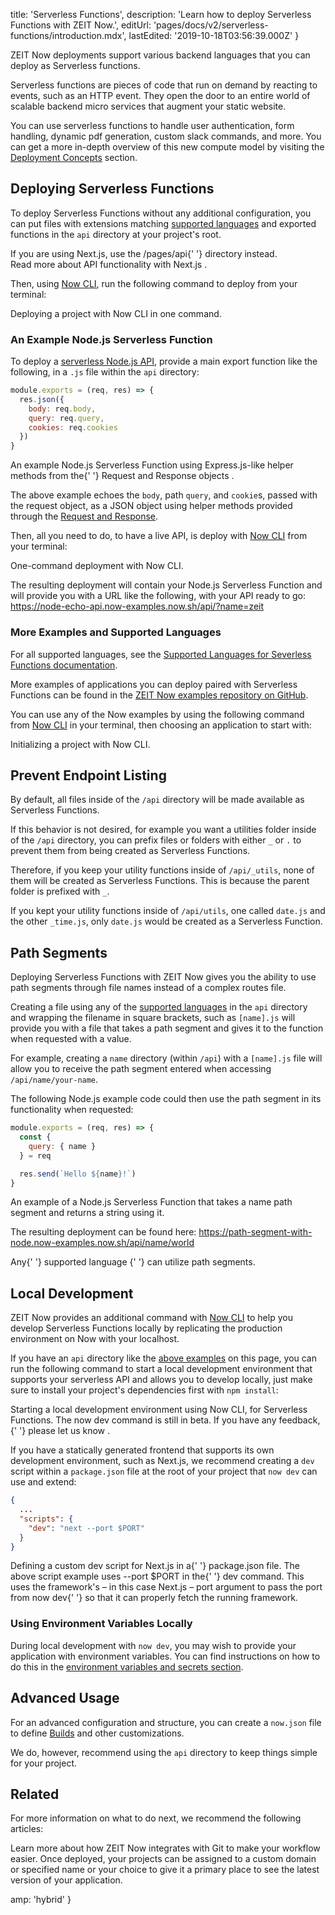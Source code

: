 
  title: 'Serverless Functions',
  description: 'Learn how to deploy Serverless Functions with ZEIT Now.',
  editUrl: 'pages/docs/v2/serverless-functions/introduction.mdx',
  lastEdited: '2019-10-18T03:56:39.000Z'
}

ZEIT Now deployments support various backend languages that you can deploy as Serverless functions.

Serverless functions are pieces of code that run on demand by reacting to events, such as an HTTP event.
They open the door to an entire world of scalable backend micro services that augment your static website.

You can use serverless functions to handle user authentication, form handling, dynamic pdf generation, custom
slack commands, and more. You can get a more in-depth overview of this new compute model by visiting the [Deployment Concepts](https://zeit.co/docs/v2/advanced/concepts/serverless-functions/) section.

## Deploying Serverless Functions

To deploy Serverless Functions without any additional configuration, you can put files with extensions matching [supported languages](/docs/v2/serverless-functions/supported-languages) and exported functions in the `api` directory at your project's root.

<Note>
  If you are using Next.js, use the <InlineCode>/pages/api</InlineCode>{' '}
  directory instead.
  <br />
  <GenericLink href="https://nextjs.org/docs#api-routes">
    Read more about API functionality with Next.js
  </GenericLink>
  .
</Note>

Then, using [Now CLI](/download), run the following command to deploy from your terminal:

<Snippet dark text="now" />
<Caption>Deploying a project with Now CLI in one command.</Caption>

### An Example Node.js Serverless Function

To deploy a [serverless Node.js API](/docs/v2/serverless-functions/supported-languages#node.js), provide a main export function like the following, in a `.js` file within the `api` directory:

```js
module.exports = (req, res) => {
  res.json({
    body: req.body,
    query: req.query,
    cookies: req.cookies
  })
}
```

<Caption>
  An example Node.js Serverless Function using Express.js-like helper methods
  from the{' '}
  <GenericLink href="/docs/v2/serverless-functions/supported-languages#node.js-request-and-response-objects">
    Request and Response objects
  </GenericLink>
  .
</Caption>

The above example echoes the `body`, path `query`, and `cookie`s, passed with the request object, as a JSON object using helper methods provided through the [Request and Response](/docs/v2/serverless-functions/supported-languages/#node.js-request-and-response-objects).

Then, all you need to do, to have a live API, is deploy with [Now CLI](/download) from your terminal:

<Snippet dark text="now" />
<Caption>One-command deployment with <GenericLink href="/download">Now CLI</GenericLink>.</Caption>

The resulting deployment will contain your Node.js Serverless Function and will provide you with a URL like the following, with your API ready to go: <https://node-echo-api.now-examples.now.sh/api/?name=zeit>

### More Examples and Supported Languages

For all supported languages, see the [Supported Languages for Severless Functions documentation](/docs/v2/serverless-functions/supported-languages).

More examples of applications you can deploy paired with Serverless Functions can be found in the [ZEIT Now examples repository on GitHub](https://github.com/zeit/now-examples).

You can use any of the Now examples by using the following command from [Now CLI](/download) in your terminal, then choosing an application to start with:

<Snippet dark text="now init" />
<Caption>Initializing a project with Now CLI.</Caption>

## Prevent Endpoint Listing

By default, all files inside of the `/api` directory will be made available as Serverless Functions.

If this behavior is not desired, for example you want a utilities folder inside of the `/api` directory, you can prefix files or folders with either `_` or `.` to prevent them from being created as Serverless Functions.

Therefore, if you keep your utility functions inside of `/api/_utils`, none of them will be created as Serverless Functions. This is because the parent folder is prefixed with `_`.

If you kept your utility functions inside of `/api/utils`, one called `date.js` and the other `_time.js`, only `date.js` would be created as a Serverless Function.

## Path Segments

Deploying Serverless Functions with ZEIT Now gives you the ability to use path segments through file names instead of a complex routes file.

Creating a file using any of the [supported languages](/docs/v2/serverless-functions/supported-languages) in the `api` directory and wrapping the filename in square brackets, such as `[name].js` will provide you with a file that takes a path segment and gives it to the function when requested with a value.

For example, creating a `name` directory (within `/api`) with a `[name].js` file will allow you to receive the path segment entered when accessing `/api/name/your-name`.

The following Node.js example code could then use the path segment in its functionality when requested:

```js
module.exports = (req, res) => {
  const {
    query: { name }
  } = req

  res.send(`Hello ${name}!`)
}
```

<Caption>
  An example of a Node.js Serverless Function that takes a name path segment and
  returns a string using it.
</Caption>

The resulting deployment can be found here: <https://path-segment-with-node.now-examples.now.sh/api/name/world>

<Note>
  Any{' '}
  <GenericLink href="/docs/v2/serverless-functions/supported-languages">
    supported language
  </GenericLink>{' '}
  can utilize path segments.
</Note>

## Local Development

ZEIT Now provides an additional command with [Now CLI](/download) to help you develop Serverless Functions locally by replicating the production environment on Now with your localhost.

If you have an `api` directory like the [above examples](#deploying-serverless-functions) on this page, you can run the following command to start a local development environment that supports your serverless API and allows you to develop locally, just make sure to install your project's dependencies first with `npm install`:

<Snippet dark text="now dev" />
<Caption>Starting a local development environment using Now CLI, for Serverless Functions.</Caption>

<Note>
  The <InlineCode>now dev</InlineCode> command is still in beta. If you have any
  feedback,{' '}
  <GenericLink href="https://zeit.co/feedback/dev">
    please let us know
  </GenericLink>
  .
</Note>

If you have a statically generated frontend that supports its own development environment, such as Next.js, we recommend creating a `dev` script within a `package.json` file at the root of your project that `now dev` can use and extend:

```json
{
  ...
  "scripts": {
    "dev": "next --port $PORT"
  }
}
```

<Caption>
  Defining a custom <InlineCode>dev</InlineCode> script for Next.js in a{' '}
  <InlineCode>package.json</InlineCode> file.
</Caption>

<Note>
  The above script example uses <InlineCode>--port $PORT</InlineCode> in the{' '}
  <InlineCode>dev</InlineCode> command. This uses the framework's – in this case
  Next.js – port argument to pass the port from <InlineCode>now dev</InlineCode>{' '}
  so that it can properly fetch the running framework.
</Note>

### Using Environment Variables Locally

During local development with `now dev`, you may wish to provide your application with environment variables. You can find instructions on how to do this in the [environment variables and secrets section](/docs/v2/serverless-functions/env-and-secrets/#during-local-development).

## Advanced Usage

For an advanced configuration and structure, you can create a `now.json` file to define [Builds](/docs/v2/advanced/builders/overview) and other customizations.

We do, however, recommend using the `api` directory to keep things simple for your project.

## Related

For more information on what to do next, we recommend the following articles:

<Card title="Git Integration" href="/docs/v2/git-integration">
  Learn more about how ZEIT Now integrates with Git to make your workflow
  easier.
</Card>

<Card title="Using Custom Domains" href="/docs/v2/custom-domains">
  Once deployed, your projects can be assigned to a custom domain or specified
  name or your choice to give it a primary place to see the latest version of
  your application.
</Card>


  amp: 'hybrid'
}
